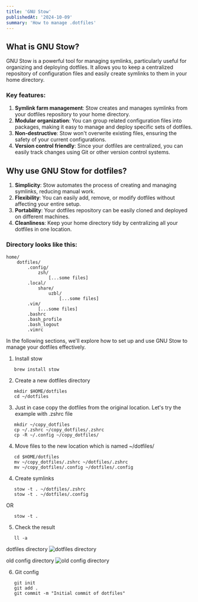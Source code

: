 ```yaml
---
title: 'GNU Stow'
publishedAt: '2024-10-09'
summary: 'How to manage .dotfiles'
---
```

## What is GNU Stow?

GNU Stow is a powerful tool for managing symlinks, particularly useful for organizing and deploying dotfiles. It allows you to keep a centralized repository of configuration files and easily create symlinks to them in your home directory.

### Key features:

1. **Symlink farm management**: Stow creates and manages symlinks from your dotfiles repository to your home directory.
2. **Modular organization**: You can group related configuration files into packages, making it easy to manage and deploy specific sets of dotfiles.
3. **Non-destructive**: Stow won't overwrite existing files, ensuring the safety of your current configurations.
4. **Version control friendly**: Since your dotfiles are centralized, you can easily track changes using Git or other version control systems.

## Why use GNU Stow for dotfiles?

1. **Simplicity**: Stow automates the process of creating and managing symlinks, reducing manual work.
2. **Flexibility**: You can easily add, remove, or modify dotfiles without affecting your entire setup.
3. **Portability**: Your dotfiles repository can be easily cloned and deployed on different machines.
4. **Cleanliness**: Keep your home directory tidy by centralizing all your dotfiles in one location.

### Directory looks like this:

```
home/
    dotfiles/
        .config/
            zsh/
                [...some files]
        .local/
            share/
                uzbl/
                    [...some files]
        .vim/
            [...some files]
        .bashrc
        .bash_profile
        .bash_logout
        .vimrc
```

In the following sections, we'll explore how to set up and use GNU Stow to manage your dotfiles effectively.

1. Install stow

```
   brew install stow
```

2. Create a new dotfiles directory

```
   mkdir $HOME/dotfiles
   cd ~/dotfiles
```

3. Just in case copy the dotfiles from the original location. Let's try the example with .zshrc file

```
   mkdir ~/copy_dotfiles
   cp ~/.zshrc ~/copy_dotfiles/.zshrc
   cp -R ~/.config ~/copy_dotfiles/
```

4. Move files to the new location which is named ~/dotfiles/

```
   cd $HOME/dotfiles
   mv ~/copy_dotfiles/.zshrc ~/dotfiles/.zshrc
   mv ~/copy_dotfiles/.config ~/dotfiles/.config
```

4. Create symlinks

```
   stow -t . ~/dotfiles/.zshrc
   stow -t . ~/dotfiles/.config
```

OR

```
   stow -t .
```

5. Check the result

```
   ll -a
```

dotfiles directory
![dotfiles directory](/work/gnu_stow/dotfiles_directory.png)

old config directory
![old config directory](/work/gnu_stow/old_config_directory.png)

6. Git config

```
   git init
   git add .
   git commit -m "Initial commit of dotfiles"
```
